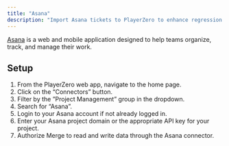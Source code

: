 ```yaml
---
title: "Asana"
description: "Import Asana tickets to PlayerZero to enhance regression detection and more."
---
```


[Asana](https://asana.com/) is a web and mobile application designed to help teams organize, track, and manage their work.

<Snippet file="pm-connector.mdx" />

<Snippet file="ticketing-permissions.mdx" />
<Snippet file="ticketing-permissions-collections.mdx" />

## Setup
1. From the PlayerZero web app, navigate to the home page.
2. Click on the “Connectors” button.
3. Filter by the ”Project Management” group in the dropdown.
4. Search for “Asana”.
5. Login to your Asana account if not already logged in.
6. Enter your Asana project domain or the appropriate API key for your project.
7. Authorize Merge to read and write data through the Asana connector.